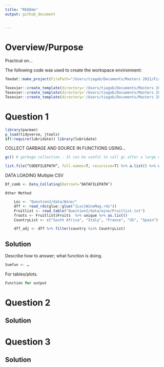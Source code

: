 ```yaml
---
title: "READme"
output: github_document

 
---
```


# Overview/Purpose

Practical on…

The following code was used to create the workspace environment:

```r

fmxdat::make_project(FilePath="/Users/tiagob/Documents/Masters 2021/First Semester/Data Science/DS Assessment 1",ProjNam='19776209')

Texevier::create_template(directory='/Users/tiagob/Documents/Masters 2021/First Semester/Data Science/DS Assessment 1/19776209/', template_name= 'Question 1')
Texevier::create_template(directory='/Users/tiagob/Documents/Masters 2021/First Semester/Data Science/DS Assessment 1/19776209/', template_name= 'Question 2')
Texevier::create_template(directory='/Users/tiagob/Documents/Masters 2021/First Semester/Data Science/DS Assessment 1/19776209/', template_name= 'Question 3')

```

# Question 1 

```r
library(pacman)
p_load(tidyverse, jtools)
if(!require(lubridate)) library(lubridate)
```

COLLECT GARBAGE AND SOURCE IN FUNCTIONS USING…
```r
gc() # garbage collection - It can be useful to call gc after a large object has been removed, as this may prompt R to return memory to the operating system.

list.file(“CODEFILEPATH”, full.names=T, recursive=T) %>% a.list() %>% walk(~source(.))

```

DATA LOADING
	Multiple CSV
```r
Df_comb <- Data_Collating(Datroot=‘DATAFILEPATH’)
```

	Other Method
```r
    Loc <- "Question2/data/Wine/"
    dff <- read_rds(glue::glue("{Loc}WineMag.rds"))
    Fruitlist <- read_table("Question2/data/wine/Fruitlist.txt")
    froots <- Fruitlist$Fruits  %>% unique %>% as.list()
    CountryList <- c("South Africa", "Italy", "France", "US", "Spain")

    dff_adj <- dff %>% filter(country %in% CountryList)

```

## Solution

Describe how to answer; what function is doing.

```r

Sumfun <- …

```
For tables/plots.
```r

Function for output

```
\newpage

# Question 2 

## Solution

\newpage

# Question 3 

## Solution